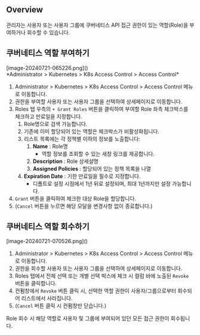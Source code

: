 
## Overview

관리자는 사용자 또는 사용자 그룹에 쿠버네티스 API 접근 권한이 있는 역할(Role)을 부여하거나 회수할 수 있습니다.

## 쿠버네티스 역할 부여하기

<p align="center">
<div>[image-20240721-065226.png]()</div>
*Administrator &gt; Kubernetes &gt; K8s Access Control &gt; Access Control*
</p>

1. Administrator &gt; Kubernetes &gt; K8s Access Control &gt; Access Control 메뉴로 이동합니다. 
2. 권한을 부여할 사용자 또는 사용자 그룹을 선택하여 상세페이지로 이동합니다. 
3. Roles 탭 우측의 `+ Grant Roles` 버튼을 클릭하여 부여할 Role 좌측 체크박스를 체크하고 만료일을 지정합니다. 
    1. Role명으로 검색 가능합니다.
    2. 기존에 이미 할당되어 있는 역할은 체크박스가 비활성화됩니다.
    3. 리스트 목록에는 각 정책별 이하의 정보를 노출합니다:
        1.  **Name**  : Role명 
            * 역할 정보를 조회할 수 있는 새창 링크를 제공합니다.
        2.  **Description**  : Role 상세설명
        3.  **Assigned Policies**  : 할당되어 있는 정책 목록을 나열
    4.  **Expiration Date**  : 기한 만료일을 필수로 지정합니다. 
        * 디폴트로 설정 시점에서 1년 뒤로 설정되며, 최대 1년까지만 설정 가능합니다. 
4. `Grant` 버튼을 클릭하여 체크한 대상 Role을 할당합니다.
5. (`Cancel` 버튼을 누르면 해당 모달을 변경사항 없이 종료합니다.)

## 쿠버네티스 역할 회수하기

<p align="left">
<div>[image-20240721-070526.png]()</div>
</p>

1. Administrator &gt; Kubernetes &gt; K8s Access Control &gt; Access Control 메뉴로 이동합니다. 
2. 권한을 회수할 사용자 또는 사용자 그룹을 선택하여 상세페이지로 이동합니다. 
3. Roles 탭에서 전체 선택 또는 개별 선택 박스에 체크 시 컬럼 바에 노출된 `Revoke` 버튼을 클릭합니다.
4. 컨펌창에서 `Revoke` 버튼 클릭 시, 선택한 역할 권한이 사용자/그룹으로부터 회수되어 리스트에서 사라집니다.
5. (`Cancel` 버튼 클릭 시 컨펌창만 닫습니다.)

<Callout type="important">
Role 회수 시 해당 역할로 사용자 및 그룹에 부여되어 있던 모든 접근 권한이 회수됩니다.
</Callout>
